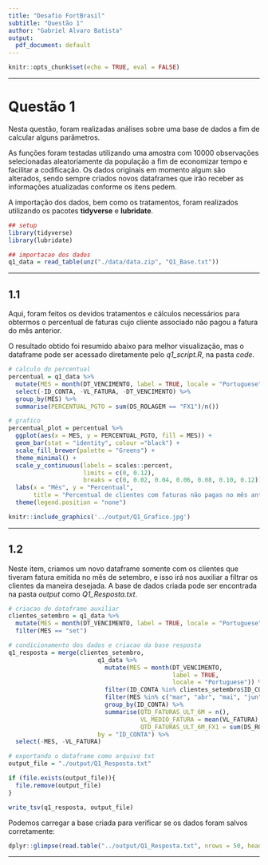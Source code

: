 ```yaml
---
title: "Desafio FortBrasil"
subtitle: "Questão 1"
author: "Gabriel Alvaro Batista"
output:
  pdf_document: default
---
```


```r
knitr::opts_chunk$set(echo = TRUE, eval = FALSE)
```

***

# Questão 1

Nesta questão, foram realizadas análises sobre uma base de dados a fim de calcular alguns parâmetros.

As funções foram testadas utilizando uma amostra com 10000 observações selecionadas aleatoriamente da população a fim de economizar tempo e facilitar a codificação. Os dados originais em momento algum são alterados, sendo sempre criados novos dataframes que irão receber as informações atualizadas conforme os itens pedem.

A importação dos dados, bem como os tratamentos, foram realizados utilizando os pacotes **tidyverse** e **lubridate**.

```r
## setup
library(tidyverse)
library(lubridate)

## importacao dos dados
q1_data = read_table(unz("./data/data.zip", "Q1_Base.txt"))
```

***

## 1.1

Aqui, foram feitos os devidos tratamentos e cálculos necessários para obtermos o percentual de faturas cujo cliente associado não pagou a fatura do mês anterior. 

O resultado obtido foi resumido abaixo para melhor visualização, mas o dataframe pode ser acessado diretamente pelo *q1_script.R*, na pasta *code*.

```r
# calculo do percentual
percentual = q1_data %>%
  mutate(MES = month(DT_VENCIMENTO, label = TRUE, locale = "Portuguese")) %>%
  select(-ID_CONTA, -VL_FATURA, -DT_VENCIMENTO) %>%
  group_by(MES) %>%
  summarise(PERCENTUAL_PGTO = sum(DS_ROLAGEM == "FX1")/n())

# grafico
percentual_plot = percentual %>%
  ggplot(aes(x = MES, y = PERCENTUAL_PGTO, fill = MES)) +
  geom_bar(stat = "identity", colour ="black") +
  scale_fill_brewer(palette = "Greens") +
  theme_minimal() +
  scale_y_continuous(labels = scales::percent, 
                     limits = c(0, 0.12),
                     breaks = c(0, 0.02, 0.04, 0.06, 0.08, 0.10, 0.12)) +
  labs(x = "Mês", y = "Percentual",
       title = "Percentual de clientes com faturas não pagas no mês anterior") +
  theme(legend.position = "none")
```

```r
knitr::include_graphics('../output/Q1_Grafico.jpg')
```

***

## 1.2

Neste item, criamos um novo dataframe somente com os clientes que tiveram fatura emitida no mês de setembro, e isso irá nos auxiliar a filtrar os clientes da maneira desejada. A base de dados criada pode ser encontrada na pasta *output* como *Q1_Resposta.txt*.

```r
# criacao de dataframe auxiliar
clientes_setembro = q1_data %>%
  mutate(MES = month(DT_VENCIMENTO, label = TRUE, locale = "Portuguese")) %>%
  filter(MES == "set")

# condicionamento dos dados e criacao da base resposta
q1_resposta = merge(clientes_setembro, 
                         q1_data %>%
                           mutate(MES = month(DT_VENCIMENTO, 
                                              label = TRUE, 
                                              locale = "Portuguese")) %>%
                           filter(ID_CONTA %in% clientes_setembro$ID_CONTA) %>%
                           filter(MES %in% c("mar", "abr", "mai", "jun", "jul", "ago")) %>%
                           group_by(ID_CONTA) %>%
                           summarise(QTD_FATURAS_ULT_6M = n(),
                                     VL_MEDIO_FATURA = mean(VL_FATURA),
                                     QTD_FATURAS_ULT_6M_FX1 = sum(DS_ROLAGEM == 'FX1')),
                         by = "ID_CONTA") %>%
  select(-MES, -VL_FATURA)

# exportando o dataframe como arquivo txt
output_file = "./output/Q1_Resposta.txt"

if (file.exists(output_file)){
  file.remove(output_file)
}

write_tsv(q1_resposta, output_file)
```

Podemos carregar a base criada para verificar se os dados foram salvos corretamente:

```r
dplyr::glimpse(read.table("../output/Q1_Resposta.txt", nrows = 50, header = TRUE))
```

***